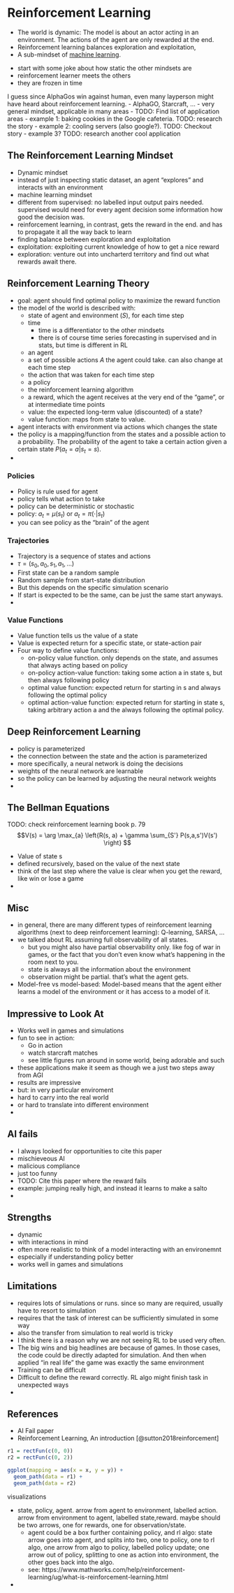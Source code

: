 # Reinforcement Learning {#reinforcement-learning}

<!-- 
TODO: checkout https://spinningup.openai.com/en/latest/spinningup/rl_intro.html

-->

* The world is dynamic: The model is about an actor acting in an environment. The actions of the agent are only rewarded at the end.
* Reinforcement learning balances exploration and exploitation,
* A sub-mindset of [machine learning](#machine-learning).


<!-- motivation: joke about how static other mindsets are -->
- start with some joke about how static the other mindsets are
- reinforcement learner meets the others
- they are frozen in time


<!-- examples of reinforcement learning -->
I guess since AlphaGos win against human, even many layperson might have heard about reinforcement learning.
- AlphaGO, Starcraft, ...
- very general mindset, applicable in many areas
- TODO: Find list of application areas
- example 1: baking cookies in the Google cafeteria. TODO: research the story
- example 2: cooling servers (also google?). TODO: Checkout story
- example 3? TODO: research another cool application 


## The Reinforcement Learning Mindset

- Dynamic mindset
- instead of just inspecting static dataset, an agent "explores" and interacts with an environment
- machine learning mindset
- different from supervised: no labelled input output pairs needed. supervised would need for every agent decision some information how good the decision was.
- reinforcement learning, in contrast, gets the reward in the end. and has to propagate it all the way back to learn
- finding balance between exploration and exploitation
- exploitation: exploiting current knowledge of how to get a nice reward
- exploration: venture out into uncharterd territory and find out what rewards await there.


## Reinforcement Learning Theory

- goal: agent should find optimal policy to maximize the reward function
- the model of the  world is described with:
  - state of agent and environment ($S$), for each time step
  - time
    - time is a differentiator to the other mindsets
    - there is of course time series forecasting in supervised and in stats, but time is different in RL
  - an agent
  - a set of possible actions $A$ the agent could take. can also change at each time step
  - the action that was taken for each time step
  - a policy
  - the reinforcement learning algorithm
  - a reward, which the agent receives at the very end of the "game", or at intermediate time points
  - value: the expected long-term value (discounted) of a state?
  - value function: maps from state to value.
- agent interacts with environment via actions which changes the state
- the policy is a mapping/function from the states and a possible action to a probability. The probability of the agent to take a certain action given a certain state $P(a_t = a | s_t = s)$.
-

### Policies

- Policy is rule used for agent
- policy tells what action to take
- policy can be deterministic or stochastic
- policy: $a_t = \mu(s_t)$ or $a_t = \pi(\cdot | s_t)$
- you can see policy as the "brain" of the agent


### Trajectories

- Trajectory is a sequence of states and actions
- $\tau = (s_0, a_0, s_1, a_1, \ldots)$
- First state can be a random sample
- Random sample from start-state distribution
- But this depends on the specific simulation scenario
- If start is expected to be the same, can be just the same start anyways.
-

### Value Functions

- Value function tells us the value of a state
- Value is expected return for a specific state, or state-action pair
- Four way to define value functions:
  - on-policy value function. only depends on the state, and assumes that always acting based on policy
  - on-policy action-value function: taking some action a in state s, but then always following policy
  - optimal value function: expected return for starting in s and always following the optimal policy
  - optimal action-value function: expected return for starting in state s, taking arbitrary action a and the always following the optimal policy.


## Deep Reinforcement Learning

- policy is parameterized
- the connection between the state and the action is parameterized
- more specifically, a neural network is doing the decisions
- weights of the neural network are learnable
- so the policy can be learned by adjusting the neural network weights
-

## The Bellman Equations

TODO: check reinforcement learning book p. 79 
$$V(s) = \arg \max_{a} \left{R(s, a) + \gamma \sum_{S'} P(s,a,s')V(s') \right} $$

- Value of state s
- defined recursively, based on the value of the next state
- think of the last step where the value is clear when you get the reward, like win or lose a game
-

## Misc

- in general, there are many different types of reinforcement learning algorithms (next to deep reinforcement learning): Q-learning, SARSA, ...
- we talked about RL assuming full observability of all states.
  - but you might also have partial observability only. like fog of war in games, or the fact that you don't even know what's happening in the room next to you.
  - state is always all the information about the environment
  - observation might be partial. that's what the agent gets.
- Model-free vs model-based: Model-based means that the agent either learns a model of the environment or it has access to a model of it.

## Impressive to Look At


- Works well in games and simulations
- fun to see in action:
  - Go in action
  - watch starcraft matches
  - see little figures run around in some world, being adorable and such
- these applications make it seem as though we a just two steps away from AGI
- results are impressive
- but: in very particular enviroment
- hard to carry into the real world
- or hard to translate into different environment
-


## AI fails

- I always looked for opportunities to cite this paper
- mischieveous AI
- malicious compliance
- just too funny 
- TODO: Cite this paper where the reward fails
- example: jumping really high, and instead it learns to make a salto
-

## Strengths

- dynamic
- with interactions in mind
- often more realistic to think of a model interacting with an environemnt
- especially if understanding policy better
- works well in games and simulations

## Limitations

- requires lots of simulations or runs. since so many are required, usually have to resort to simulation
- requires that the task of interest can be sufficiently simulated in some way
- also the transfer from simulation to real world is tricky
- I think there is a reason why we are not seeing RL to be used very often.
- The big wins and big headlines are because of games. In those cases, the code could be directly adapted for simulation. And then when applied "in real life" the game was exactly the same environment
- Training can be difficult
- Difficult to define the reward correctly. RL algo might finish task in unexpected ways
-

## References

- AI Fail paper
- Reinforcement Learning, An introduction [@sutton2018reinforcement]


```r
r1 = rectFun(c(0, 0))
r2 = rectFun(c(0, 2)) 

ggplot(mapping = aes(x = x, y = y)) +
  geom_path(data = r1) +
  geom_path(data = r2)

```



visualizations

- state, policy, agent. arrow from agent to environment, labelled action. arrow from environment to agent, labelled state,reward. maybe should be two arrows, one for rewards, one for observation/state.
  - agent could be a box further containing policy, and rl algo: state arrow goes into agent, and splits into two, one to policy, one to rl algo, one arrow from algo to policy, labelled policy update; one arrow out of policy, splitting to one as action into environment, the other goes back into the algo.
  - see: https://www.mathworks.com/help/reinforcement-learning/ug/what-is-reinforcement-learning.html
-  
